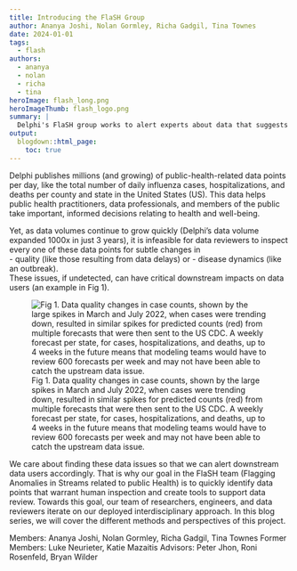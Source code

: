 ```yaml
---
title: Introducing the FlaSH Group
author: Ananya Joshi, Nolan Gormley, Richa Gadgil, Tina Townes
date: 2024-01-01
tags:
  - flash
authors:
  - ananya
  - nolan
  - richa
  - tina
heroImage: flash_long.png
heroImageThumb: flash_logo.png
summary: | 
  Delphi's FlaSH group works to alert experts about data that suggests quality issues or changes in disease dynamics from the millions of data points they publish daily to improve the efficacy of Delphi's data.
output:
  blogdown::html_page:
    toc: true
---
```


Delphi publishes millions (and growing) of public-health-related data points per day, like the total number of daily influenza cases, hospitalizations, and deaths per county and state in the United States (US). This data helps public health practitioners, data professionals, and members of the public take important, informed decisions relating to health and well-being. 

Yet, as data volumes continue to grow quickly (Delphi's data volume expanded 1000x in just 3 years), it is infeasible for data reviewers to inspect every one of these data points for subtle changes in  
- quality (like those resulting from data delays) or 
- disease dynamics (like an outbreak).  
These issues, if undetected, can have critical downstream impacts on data users (an example in Fig 1). 

![Fig 1. Data quality changes in case counts, shown by the large spikes in March and July 2022, when cases were trending down, resulted in similar spikes for predicted counts (red) from multiple forecasts that were then sent to the US CDC. A weekly forecast per state, for cases, hospitalizations, and deaths, up to 4 weeks in the future means that modeling teams would have to review 600 forecasts per week and may not have been able to catch the upstream data issue.](/blog/2024-01-01-flash-intro/forecast.jpg)


We care about finding these data issues so that we can alert downstream data users accordingly. That is why our goal in the FlaSH team (Flagging Anomalies in Streams related to public Health) is to quickly identify data points that warrant human inspection and create tools to support data review. Towards this goal, our team of researchers, engineers, and data reviewers iterate on our deployed interdisciplinary approach. In this blog series, we will cover the different methods and perspectives of this project.

Members: Ananya Joshi, Nolan Gormley, Richa Gadgil, Tina Townes
Former Members: Luke Neurieter, Katie Mazaitis 
Advisors: Peter Jhon, Roni Rosenfeld, Bryan Wilder


